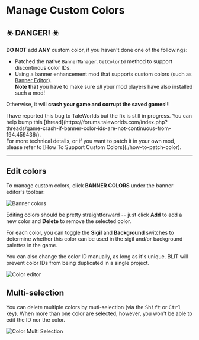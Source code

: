 
# Manage Custom Colors

## ☣️ DANGER! ☣️

**DO NOT** add **ANY** custom color, if you haven't done one of the followings:

*   Patched the native `BannerManager.GetColorId` method to support discontinous color IDs.
*   Using a banner enhancement mod that supports custom colors (such as [Banner Editor](https://www.nexusmods.com/mountandblade2bannerlord/mods/4944)).<br />
    **Note that** you have to make sure *all* your mod players have also installed such a mod!

Otherwise, it will **crash your game and corrupt the saved games**!!!

<Callout>
  I have reported this bug to TaleWorlds but the fix is still in progress. You can help bump this
  [thread](https://forums.taleworlds.com/index.php?threads/game-crash-if-banner-color-ids-are-not-continuous-from-194.459436/). <br />
  For more technical details, or if you want to patch it in your own mod, please refer to [How To Support Custom Colors](./how-to-patch-color).
</Callout>

***

## Edit colors

To manage custom colors, click **BANNER COLORS** under the banner editor's toolbar:

![Banner colors](./images/banner-5-goto-colors.png)

Editing colors should be pretty straightforward -- just click **Add** to add a new color and **Delete** to remove the selected color.

For each color, you can toggle the **Sigil** and **Background** switches to determine whether this color can be used in the sigil and/or background palettes in the game.

You can also change the color ID manually, as long as it's unique. BLIT will prevent color IDs from being duplicated in a single project.

![Color editor](./images/banner-6-color-editor.png)

## Multi-selection

You can delete multiple colors by muti-selection (via the <kbd>Shift</kbd> or <kbd>Ctrl</kbd> key). When more than one color are selected, however, you won't be able to edit the ID nor the color.

![Color Multi Selection](./images/banner-9-multi-colors.png)
